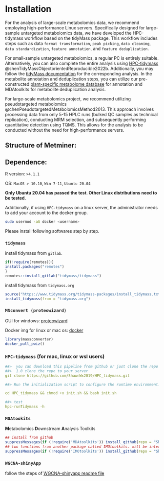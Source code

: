 # Installation

For the analysis of large-scale metabolomics data, we recommend employing high-performance Linux servers. Specifically designed for large-sample untargeted metabolomics data, we have developed the HPC-tidymass workflow based on the tidyMass package. This workflow includes steps such as data `format transformation`, `peak picking`, `data cleaning`, `data standardization`, `feature annotation`, and `feature deduplication`.   

For small-sample untargeted metabolomics, a regular PC is entirely suitable. Alternatively, you can also complete the entire analysis using [HPC-tidymass](https://github.com/ShawnWx2019/HPC_tidymass) @shenTidyMassObjectorientedReproducible2022b. Additionally, you may follow the [tidyMass documentation](https://www.tidymass.org/docs/) for the corresponding analysis. In the metabolite annotation and deduplication steps, you can utilize our pre-constructed [plant-specific metabolome database](https://github.com/ShawnWx2019/HPC_tidymass/tree/main/MS_db) for annotation and MDAtoolkits for metabolite deduplication analysis.  

For large-scale metabolomics project, we recommend utilizing pseudotargeted metabolomics @chenPseudotargetedMetabolomicsMethod2013. This approach involves processing data from only 5-15 HPLC runs (bulked QC samples as technical replication), conducting MRM selection, and subsequently performing quantitative detection using TQMS. This allows for the analysis to be conducted without the need for high-performance servers.

## Structure of Metminer:



## Dependence: 

R version: `>4.1.1`

OS: `MacOS > 10.10`, `Win 7-11`, `Ubuntu 20.04`

**Only Ubuntu 20.04 has passed the test. Other Linux distributions need to be tested.**

Additionally, if using `HPC-tidymass` on a linux server, the administrator needs to add your account to the docker group.

```bash
sudo usermod -aG docker <username>
```

Please install following softwares step by step.

### `tidymass`

install tidymass from `gitlab`.

```r
if(!require(remotes)){
install.packages("remotes")
}
remotes::install_gitlab("tidymass/tidymass")

```

install tidymass from `tidymass.org`

```r
source("https://www.tidymass.org/tidymass-packages/install_tidymass.txt")
install_tidymass(from = "tidymass.org")
```

### `MSconvert (proteowizard)`

GUI for windows: [proteowizard](https://proteowizard.sourceforge.io/download.html)

Docker img for linux or mac os: [docker](https://hub.docker.com/r/chambm/pwiz-skyline-i-agree-to-the-vendor-licenses)

```r
library(massconverter)
docker_pull_pwiz()
```

### `HPC-tidymass` (for mac, linux or wsl users)

```yaml
##>  you can download this pipeline from github or just clone the repo to your server
##>  1.0 clone the repo to your server
git clone https://github.com/ShawnWx2019/HPC_tidymass.git

##> Run the initialization script to configure the runtime environment.

cd HPC_tidymass && chmod +x init.sh && bash init.sh

##> test
hpc-runTidymass -h

```

### `MDAtookits`

**M**etabolomics **D**ownstream **A**nalysis Toolkits 

```r
## install from github
suppressMessages(if (!require('MDAtoolkits')) install_github(repo = "ShawnWx2019/MDAtoolkits",ref = 'master'))
## two functions from another package called IMOtoolkits. will be intergreted with MDAtoolkits.
suppressMessages(if (!require('IMOtoolkits')) install_github(repo = "ShawnWx2019/IMOtoolkits"))
```

### `WGCNA-shinyApp`

follow the steps of [WGCNA-shinyapp readme file](https://github.com/ShawnWx2019/WGCNA-shinyApp/blob/main/README.md)
